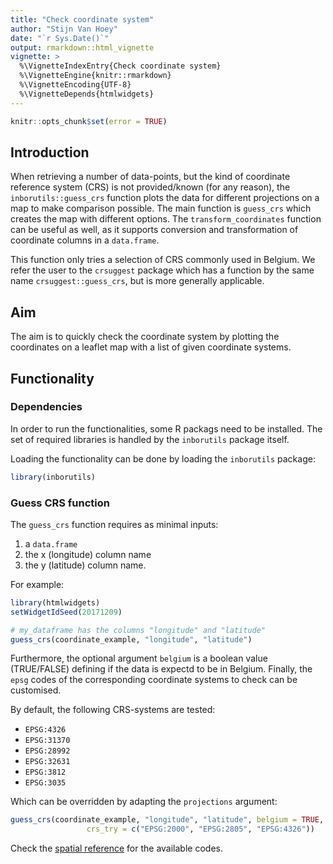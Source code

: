 ```yaml
---
title: "Check coordinate system"
author: "Stijn Van Hoey"
date: "`r Sys.Date()`"
output: rmarkdown::html_vignette
vignette: >
  %\VignetteIndexEntry{Check coordinate system}
  %\VignetteEngine{knitr::rmarkdown}
  %\VignetteEncoding{UTF-8}
  %\VignetteDepends{htmlwidgets}
---
```


```r
knitr::opts_chunk$set(error = TRUE)
```

## Introduction

When retrieving a number of data-points, but the kind of coordinate reference system (CRS) is not provided/known (for any reason), the `inborutils::guess_crs` function plots the data for different projections on a map to make comparison possible. The main function is `guess_crs` which creates the map with different options. The `transform_coordinates` function can be useful as well, as it supports conversion and transformation of coordinate columns in a `data.frame`.

This function only tries a selection of CRS commonly used in Belgium.
We refer the user to the `crsuggest` package which has a function by the same name `crsuggest::guess_crs`, but is more generally applicable.

## Aim

The aim is to quickly check the coordinate system by plotting the coordinates on a leaflet map with a list of given coordinate systems.

## Functionality

### Dependencies

In order to run the functionalities, some R packags need to be installed. The set of required libraries is handled by the `inborutils` package itself. 

Loading the functionality can be done by loading the `inborutils` package:

```r
library(inborutils)
```

### Guess CRS function

The `guess_crs` function requires as minimal inputs:

1.  a `data.frame`
2.  the x (longitude) column name
3.  the y (latitude) column name. 

For example:

```r
library(htmlwidgets)
setWidgetIdSeed(20171209)
```


```r
# my_dataframe has the columns "longitude" and "latitude"
guess_crs(coordinate_example, "longitude", "latitude")
```

Furthermore, the optional argument `belgium` is a boolean value (TRUE/FALSE) defining if the data is expectd to be in Belgium. Finally, the `epsg` codes of the corresponding coordinate systems to check can be customised. 

By default, the following CRS-systems are tested:

* `EPSG:4326`
* `EPSG:31370`
* `EPSG:28992`
* `EPSG:32631`
* `EPSG:3812`
* `EPSG:3035`

Which can be overridden by adapting the `projections` argument:

```r
guess_crs(coordinate_example, "longitude", "latitude", belgium = TRUE,
                 crs_try = c("EPSG:2000", "EPSG:2805", "EPSG:4326"))
```

Check the [spatial reference](http://spatialreference.org) for the available codes.
